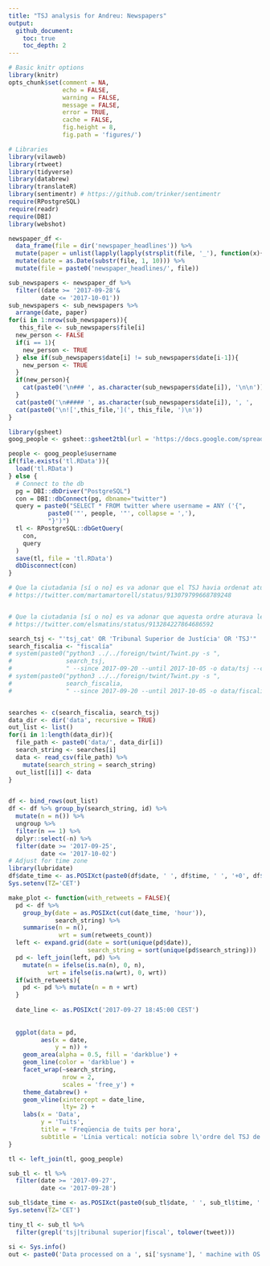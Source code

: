 ```yaml
---
title: "TSJ analysis for Andreu: Newspapers"
output:
  github_document:
    toc: true
    toc_depth: 2
---
```



```r
# Basic knitr options
library(knitr)
opts_chunk$set(comment = NA, 
               echo = FALSE, 
               warning = FALSE, 
               message = FALSE, 
               error = TRUE, 
               cache = FALSE,
               fig.height = 8,
               fig.path = 'figures/')
```


```r
# Libraries
library(vilaweb)
library(rtweet)
library(tidyverse)
library(databrew)
library(translateR)
library(sentimentr) # https://github.com/trinker/sentimentr
require(RPostgreSQL)
require(readr)  
require(DBI)
library(webshot)

```

```r

newspaper_df <-
  data_frame(file = dir('newspaper_headlines')) %>%
  mutate(paper = unlist(lapply(lapply(strsplit(file, '_'), function(x){x[2]}), function(y){gsub('.jpg', '', y, fixed = T)}))) %>%
  mutate(date = as.Date(substr(file, 1, 10))) %>%
  mutate(file = paste0('newspaper_headlines/', file))

sub_newspapers <- newspaper_df %>%
  filter((date >= '2017-09-28'&
         date <= '2017-10-01'))
sub_newspapers <- sub_newspapers %>%
  arrange(date, paper)
for(i in 1:nrow(sub_newspapers)){
   this_file <- sub_newspapers$file[i]
  new_person <- FALSE
  if(i == 1){
    new_person <- TRUE
  } else if(sub_newspapers$date[i] != sub_newspapers$date[i-1]){
    new_person <- TRUE
  }
  if(new_person){
    cat(paste0('\n### ', as.character(sub_newspapers$date[i]), '\n\n'))
  }
  cat(paste0('\n##### ', as.character(sub_newspapers$date[i]), ', ',   as.character(sub_newspapers$paper[i]), '\n'))
  cat(paste0('\n![',this_file,'](', this_file, ')\n'))
}
```


```r
library(gsheet)
goog_people <- gsheet::gsheet2tbl(url = 'https://docs.google.com/spreadsheets/d/1k6_AlqojK47MMqzuFYAzBnDfYXysmUgSseaKvHTb3W4/edit#gid=1425313388')

people <- goog_people$username
if(file.exists('tl.RData')){
  load('tl.RData')
} else {
  # Connect to the db
  pg = DBI::dbDriver("PostgreSQL")
  con = DBI::dbConnect(pg, dbname="twitter")
  query = paste0("SELECT * FROM twitter where username = ANY ('{",
           paste0('"', people, '"', collapse = ','),
           "}')")
  tl <- RPostgreSQL::dbGetQuery(
    con,
    query
  )
  save(tl, file = 'tl.RData')  
  dbDisconnect(con)
}

# Que la ciutadania [sí o no] es va adonar que el TSJ havia ordenat aturar el referèndum (freqüencia de tuits relacionats amb el tema, etc.)
# https://twitter.com/martamartorell/status/913079799668789248


# Que la ciutadania [sí o no] es va adonar que aquesta ordre aturava les acutacions de la Fiscalia.
# https://twitter.com/elsmatins/status/913284227864686592

search_tsj <- "'tsj_cat' OR 'Tribunal Superior de Justícia' OR 'TSJ'"
search_fiscalia <- "fiscalía"
# system(paste0("python3 ../../foreign/twint/Twint.py -s ",
#               search_tsj,
#               " --since 2017-09-20 --until 2017-10-05 -o data/tsj --csv"))
# system(paste0("python3 ../../foreign/twint/Twint.py -s ",
#               search_fiscalia,
#               " --since 2017-09-20 --until 2017-10-05 -o data/fiscalia --csv"))


searches <- c(search_fiscalia, search_tsj)
data_dir <- dir('data', recursive = TRUE)
out_list <- list()
for(i in 1:length(data_dir)){
  file_path <- paste0('data/', data_dir[i])
  search_string <- searches[i]
  data <- read_csv(file_path) %>%
    mutate(search_string = search_string)
  out_list[[i]] <- data
}


df <- bind_rows(out_list)
df <- df %>% group_by(search_string, id) %>%
  mutate(n = n()) %>%
  ungroup %>%
  filter(n == 1) %>%
  dplyr::select(-n) %>%
  filter(date >= '2017-09-25',
         date <= '2017-10-02')
# Adjust for time zone
library(lubridate)
df$date_time <- as.POSIXct(paste0(df$date, ' ', df$time, ' ', '+0', df$timezone))
Sys.setenv(TZ='CET')

make_plot <- function(with_retweets = FALSE){
  pd <- df %>%
    group_by(date = as.POSIXct(cut(date_time, 'hour')),
             search_string) %>%
    summarise(n = n(),
              wrt = sum(retweets_count))
  left <- expand.grid(date = sort(unique(pd$date)),
                      search_string = sort(unique(pd$search_string)))
  pd <- left_join(left, pd) %>%
    mutate(n = ifelse(is.na(n), 0, n),
           wrt = ifelse(is.na(wrt), 0, wrt))
  if(with_retweets){
    pd <- pd %>% mutate(n = n + wrt)  
  } 
  
  date_line <- as.POSIXct('2017-09-27 18:45:00 CEST')
  
  
  ggplot(data = pd,
         aes(x = date,
             y = n)) +
    geom_area(alpha = 0.5, fill = 'darkblue') +
    geom_line(color = 'darkblue') +
    facet_wrap(~search_string,
               nrow = 2,
               scales = 'free_y') +
    theme_databrew() +
    geom_vline(xintercept = date_line,
               lty= 2) +
    labs(x = 'Data',
         y = 'Tuits',
         title = 'Freqüencia de tuits per hora',
         subtitle = 'Línia vertical: notícia sobre l\'ordre del TSJ de Cat sobre el tancament\nde locals públics i la requisió de material del referèndum.')
}

tl <- left_join(tl, goog_people)

sub_tl <- tl %>%
  filter(date >= '2017-09-27',
         date <= '2017-09-28')

sub_tl$date_time <- as.POSIXct(paste0(sub_tl$date, ' ', sub_tl$time, ' ', '+0', sub_tl$timezone))
Sys.setenv(TZ='CET')

tiny_tl <- sub_tl %>%
  filter(grepl('tsj|tribunal superior|fiscal', tolower(tweet)))

si <- Sys.info()
out <- paste0('Data processed on a ', si['sysname'], ' machine with OS ', si['version'], ' at ', Sys.time())
```

